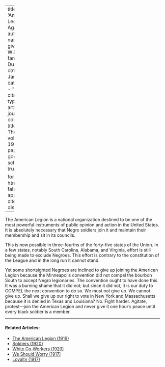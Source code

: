 
---
title: 'American Legion, Again'
author:
  - name:
      given: W.E.B.
      family: Du Bois
date: Jan. 1920
categories: 
  - ""
citation: 
  type: article-journal
  container-title: The Crisis
  volume: 19
  issue: 3
  page: 107
google-scholar: true

format:
  html:
    toc: false
    appendix-cite-as: display
---



The American Legion is a national organization destined to be one of the most powerful instruments of public opinion and action in the United States. It is absolutely necessary that Negro soldiers join it and maintain their membership and sit in its councils. 

This is now possible in three-fourths of the forty-five states of the Union. In a few states, notably South Carolina, Alabama, and Virginia, effort is still being made to exclude Negroes. This effort is contrary to the constitution of the League and in the long run it cannot stand. 

Yet some shortsighted Negroes are inclined to give up joining the American Legion because the Minneapolis convention did not compel the bourbon South to accept Negro legionaries. The convention ought to have done this. It was a burning shame that it did not; but since it did not, it is our duty to COMPEL the next convention to do so. We must not give up. We cannot give up. Shall we give up our right to vote in New York and Massachusetts because it is denied in Texas and Louisiana? No. Fight harder. Agitate, protest---join the American Legion and never give it one hour's peace until every black soldier is a member. 

<!-- Similar articles start here -->
<div  class="clear-wrap"></div>
<hr>
#### Related Articles:

* [The American Legion (1919)](/Volumes/18/05/the_american_legion.html)
* [Soldiers (1920)](/Volumes/20/03/soldiers.html)
* [White Co-Workers (1920)](/Volumes/20/01/white_coworkers.html)
* [We Should Worry (1917)](/Volumes/14/02/we_should_worry.html)
* [Loyalty (1917)](/Volumes/14/01/loyalty.html)

<!-- Similar articles end here -->